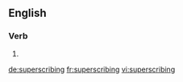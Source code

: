 
==English==

===Verb===
{{head|en|present participle}}

# {{present participle of|superscribe|lang=en}}

[[de:superscribing]]
[[fr:superscribing]]
[[vi:superscribing]]